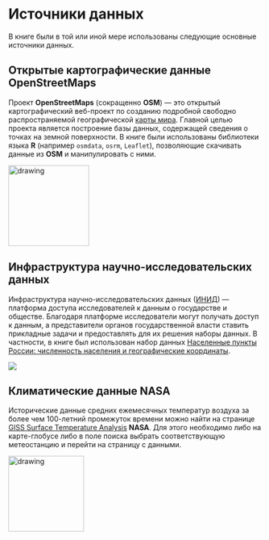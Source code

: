 # Источники данных {.unnumbered}

В книге были в той или иной мере использованы следующие основные источники данных.

## Открытые картографические данные OpenStreetMaps

Проект **OpenStreetMaps** (сокращенно **OSM**) --- это открытый картографический веб-проект по созданию подробной свободно распространяемой географической [карты мира](https://www.openstreetmap.org/). Главной целью проекта является построение базы данных, содержащей сведения о точках на земной поверхности. 
В книге были использованы библиотеки языка **R** (например `osmdata`, `osrm`, `Leaflet`), позволяющие скачивать данные из **OSM** и манипулировать с ними.

::: {.column-margin}
<img src="Openstreetmap_logo.svg.png" alt="drawing" width="160"/>
:::

## Инфраструктура научно-исследовательских данных

Инфраструктура научно-исследовательских данных ([ИНИД](https://www.data-in.ru/)) --- платформа доступа исследователей к данным о государстве и обществе. Благодаря платформе исследователи могут получать доступ к данным, а представители органов государственной власти ставить прикладные задачи и предоставлять для их решения наборы данных. В частности, в книге был использован набор данных [Населенные пункты России: численность населения и географические координаты](https://www.data-in.ru/data-catalog/datasets/160/).

::: {.column-margin}
![](INID.png)
:::

## Климатические данные NASA

Исторические данные средних ежемесячных температур воздуха за более чем 100-летний промежуток времени можно найти на странице [GISS Surface Temperature Analysis](https://data.giss.nasa.gov//gistemp/station_data_v4_globe/) **NASA**. Для этого необходимо либо на карте-глобусе либо в поле поиска выбрать соответствующую метеостанцию и перейти на страницу с данными.

::: {.column-margin}
<img src="NASA_logo.svg.png" alt="drawing" width="150"/>
:::
